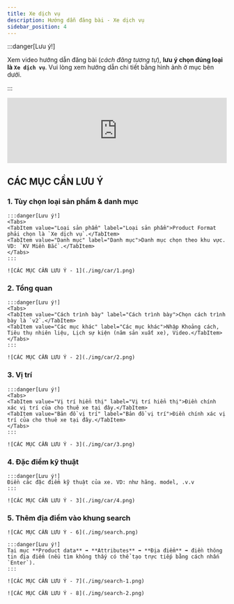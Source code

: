 ```yaml
---
title: Xe dịch vụ
description: Hướng dẫn đăng bài - Xe dịch vụ
sidebar_position: 4
---
```



:::danger[Lưu ý!]

Xem video hướng dẫn đăng bài (*cách đăng tương tự*), **lưu ý chọn đúng loại là `Xe dịch vụ`**. Vui lòng xem hướng dẫn chi tiết bằng hình ảnh ở mục bên dưới.

:::

<iframe width="100%" style={{"aspect-ratio": "16 / 9"}} src="https://www.youtube.com/embed/plraw6fc7w8" title="YouTube video player" frameborder="0" allow="accelerometer; autoplay; clipboard-write; encrypted-media; gyroscope; picture-in-picture; web-share" referrerpolicy="strict-origin-when-cross-origin" allowfullscreen></iframe>

## CÁC MỤC CẦN LƯU Ý

### 1. Tùy chọn loại sản phẩm & danh mục

    :::danger[Lưu ý!]
    <Tabs>
    <TabItem value="Loại sản phẩm" label="Loại sản phẩm">Product Format phải chọn là `Xe dịch vụ`.</TabItem>
    <TabItem value="Danh mục" label="Danh mục">Danh mục chọn theo khu vực. VD: `KV Miền Bắc`.</TabItem>
    </Tabs>
    :::

    ![CÁC MỤC CẦN LƯU Ý - 1](./img/car/1.png)

### 2. Tổng quan

    :::danger[Lưu ý!]
    <Tabs>
    <TabItem value="Cách trình bày" label="Cách trình bày">Chọn cách trình bày là `v2`.</TabItem>
    <TabItem value="Các mục khác" label="Các mục khác">Nhập Khoảng cách, Tiêu thụ nhiên liệu, Lịch sự kiện (năm sản xuất xe), Video.</TabItem>
    </Tabs>
    :::

    ![CÁC MỤC CẦN LƯU Ý - 2](./img/car/2.png)
    
### 3. Vị trí

    :::danger[Lưu ý!]
    <Tabs>
    <TabItem value="Vị trí hiển thị" label="Vị trí hiển thị">Điền chính xác vị trí của cho thuê xe tại đây.</TabItem>
    <TabItem value="Bản đồ vị trí" label="Bản đồ vị trí">Điền chính xác vị trí của cho thuê xe tại đây.</TabItem>
    </Tabs>
    :::

    ![CÁC MỤC CẦN LƯU Ý - 3](./img/car/3.png)

### 4. Đặc điểm kỹ thuật

    :::danger[Lưu ý!]
    Điền các đặc điểm kỹ thuật của xe. VD: như hãng. model, .v.v
    :::

    ![CÁC MỤC CẦN LƯU Ý - 3](./img/car/4.png)

### 5. Thêm địa điểm vào khung search

    ![CÁC MỤC CẦN LƯU Ý - 6](./img/search.png)

    :::danger[Lưu ý!]
    Tại mục **Product data** ➡️ **Attributes** ➡️ **Địa điểm** ➡️ điền thông tin địa điểm (nếu tìm không thấy có thể tạo trực tiếp bằng cách nhấn `Enter`).
    :::

    ![CÁC MỤC CẦN LƯU Ý - 7](./img/search-1.png)

    ![CÁC MỤC CẦN LƯU Ý - 8](./img/search-2.png)
